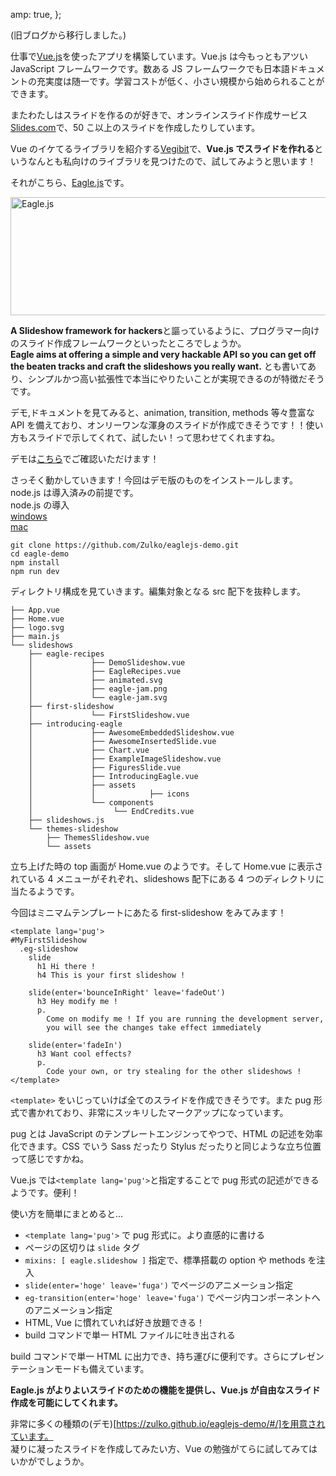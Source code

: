 
  amp: true,
};


(旧ブログから移行しました。)

仕事で[Vue.js](https://jp.vuejs.org/index.html)を使ったアプリを構築しています。Vue.js は今もっともアツい JavaScript フレームワークです。数ある JS フレームワークでも日本語ドキュメントの充実度は随一です。学習コストが低く、小さい規模から始められることができます。

またわたしはスライドを作るのが好きで、オンラインスライド作成サービス[Slides.com](https://slides.com/)で、50 こ以上のスライドを作成したりしています。

Vue のイケてるライブラリを紹介する[Vegibit](https://vegibit.com/27-awesome-vuejs-libraries/)で、**Vue.js でスライドを作れる**というなんとも私向けのライブラリを見つけたので、試してみようと思います！

それがこちら、[Eagle.js](https://zulko.github.io/eaglejs-demo/#/)です。

<Image
  src="/static/blog/vue-slideshow-eyecatch.png"
  alt="Eagle.js"
  width="760"
  height="189"
/>

**A Slideshow framework for hackers**と謳っているように、プログラマー向けのスライド作成フレームワークといったところでしょうか。  
**Eagle aims at offering a simple and very hackable API so you can get off the beaten tracks and craft the slideshows you really want.** とも書いてあり、シンプルかつ高い拡張性で本当にやりたいことが実現できるのが特徴だそうです。

デモ,ドキュメントを見てみると、animation, transition, methods 等々豊富な API を備えており、オンリーワンな渾身のスライドが作成できそうです！！使い方もスライドで示してくれて、試したい！って思わせてくれますね。

デモは[こちら](https://zulko.github.io/eaglejs-demo/#/)でご確認いただけます！

さっそく動かしていきます！今回はデモ版のものをインストールします。node.js は導入済みの前提です。  
node.js の導入  
[windows](https://qiita.com/taiponrock/items/9001ae194571feb63a5e)  
[mac](https://qiita.com/kyosuke5_20/items/c5f68fc9d89b84c0df09)

```
git clone https://github.com/Zulko/eaglejs-demo.git
cd eagle-demo
npm install
npm run dev
```

ディレクトリ構成を見ていきます。編集対象となる src 配下を抜粋します。

```
├── App.vue
├── Home.vue
├── logo.svg
├── main.js
└── slideshows
    ├── eagle-recipes
    │             ├── DemoSlideshow.vue
    │             ├── EagleRecipes.vue
    │             ├── animated.svg
    │             ├── eagle-jam.png
    │             └── eagle-jam.svg
    ├── first-slideshow
    │             └── FirstSlideshow.vue
    ├── introducing-eagle
    │             ├── AwesomeEmbeddedSlideshow.vue
    │             ├── AwesomeInsertedSlide.vue
    │             ├── Chart.vue
    │             ├── ExampleImageSlideshow.vue
    │             ├── FiguresSlide.vue
    │             ├── IntroducingEagle.vue
    │             ├── assets
    │             │            ├── icons
    │             └── components
    │                  └── EndCredits.vue
    ├── slideshows.js
    └── themes-slideshow
        ├── ThemesSlideshow.vue
        └── assets
```

立ち上げた時の top 画面が Home.vue のようです。そして Home.vue に表示されている 4 メニューがそれぞれ、slideshows 配下にある 4 つのディレクトリに当たるようです。

今回はミニマムテンプレートにあたる first-slideshow をみてみます！

```pug
<template lang='pug'>
#MyFirstSlideshow
  .eg-slideshow
    slide
      h1 Hi there !
      h4 This is your first slideshow !

    slide(enter='bounceInRight' leave='fadeOut')
      h3 Hey modify me !
      p.
        Come on modify me ! If you are running the development server,
        you will see the changes take effect immediately

    slide(enter='fadeIn')
      h3 Want cool effects?
      p.
        Code your own, or try stealing for the other slideshows !
</template>
```

`<template>` をいじっていけば全てのスライドを作成できそうです。また pug 形式で書かれており、非常にスッキリしたマークアップになっています。

pug とは JavaScript のテンプレートエンジンってやつで、HTML の記述を効率化できます。CSS でいう Sass だったり Stylus だったりと同じような立ち位置って感じですかね。

Vue.js では`<template lang='pug'>`と指定することで pug 形式の記述ができるようです。便利！

使い方を簡単にまとめると...

- `<template lang='pug'>` で pug 形式に。より直感的に書ける
- ページの区切りは `slide` タグ
- `mixins: [ eagle.slideshow ]` 指定で、標準搭載の option や methods を注入
- `slide(enter='hoge' leave='fuga')` でページのアニメーション指定
- `eg-transition(enter='hoge' leave='fuga')` でページ内コンポーネントへのアニメーション指定
- HTML, Vue に慣れていれば好き放題できる！
- build コマンドで単一 HTML ファイルに吐き出される

build コマンドで単一 HTML に出力でき、持ち運びに便利です。さらにプレゼンテーションモードも備えています。

**Eagle.js がよりよいスライドのための機能を提供し、Vue.js が自由なスライド作成を可能にしてくれます。**

非常に多くの種類の(デモ)[https://zulko.github.io/eaglejs-demo/#/]を用意されています。  
凝りに凝ったスライドを作成してみたい方、Vue の勉強がてらに試してみてはいかがでしょうか。
